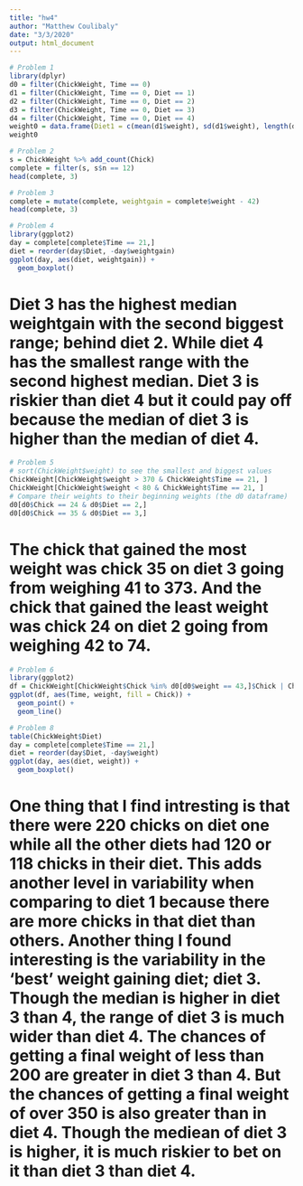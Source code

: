 ```yaml
---
title: "hw4"
author: "Matthew Coulibaly"
date: "3/3/2020"
output: html_document
---
```


```r
# Problem 1
library(dplyr)
d0 = filter(ChickWeight, Time == 0)
d1 = filter(ChickWeight, Time == 0, Diet == 1)
d2 = filter(ChickWeight, Time == 0, Diet == 2)
d3 = filter(ChickWeight, Time == 0, Diet == 3)
d4 = filter(ChickWeight, Time == 0, Diet == 4)
weight0 = data.frame(Diet1 = c(mean(d1$weight), sd(d1$weight), length(d1$Chick)), Diet2 = c(mean(d2$weight), sd(d2$weight), length(d2$Chick)), Diet3 = c(mean(d3$weight), sd(d3$weight), length(d3$Chick)), Diet4 = c(mean(d4$weight), sd(d4$weight), length(d4$Chick)), row.names = c('Mean Weight', 'Standard Deviation of Weight', 'Number of Chicks'))
weight0
```

```r
# Problem 2
s = ChickWeight %>% add_count(Chick)
complete = filter(s, s$n == 12)
head(complete, 3)
```

```r
# Problem 3
complete = mutate(complete, weightgain = complete$weight - 42)
head(complete, 3)
```

```r
# Problem 4
library(ggplot2)
day = complete[complete$Time == 21,]
diet = reorder(day$Diet, -day$weightgain)
ggplot(day, aes(diet, weightgain)) + 
  geom_boxplot()
```

# Diet 3 has the highest median weightgain with the second biggest range; behind diet 2. While diet 4 has the smallest range with the second highest median. Diet 3 is riskier than diet 4 but it could pay off because the median of diet 3 is higher than the median of diet 4.


```r
# Problem 5
# sort(ChickWeight$weight) to see the smallest and biggest values
ChickWeight[ChickWeight$weight > 370 & ChickWeight$Time == 21, ]
ChickWeight[ChickWeight$weight < 80 & ChickWeight$Time == 21, ]
# Compare their weights to their beginning weights (the d0 dataframe)
d0[d0$Chick == 24 & d0$Diet == 2,]
d0[d0$Chick == 35 & d0$Diet == 3,]
```

# The chick that gained the most weight was chick 35 on diet 3 going from weighing 41 to 373. And the chick that gained the least weight was chick 24 on diet 2 going from weighing 42 to 74.

```r
# Problem 6
library(ggplot2)
df = ChickWeight[ChickWeight$Chick %in% d0[d0$weight == 43,]$Chick | ChickWeight$Chick %in% d0[d0$weight == 39,]$Chick,]
ggplot(df, aes(Time, weight, fill = Chick)) +
  geom_point() +
  geom_line()
```

```r
# Problem 8
table(ChickWeight$Diet)
day = complete[complete$Time == 21,]
diet = reorder(day$Diet, -day$weight)
ggplot(day, aes(diet, weight)) + 
  geom_boxplot()
```

# One thing that I find intresting is that there were 220 chicks on diet one while all the other diets had 120 or 118 chicks in their diet. This adds another level in variability when comparing to diet 1 because there are more chicks in that diet than others. Another thing I found interesting is the variability in the 'best' weight gaining diet; diet 3. Though the median is higher in diet 3 than 4, the range of diet 3 is much wider than diet 4. The chances of getting a final weight of less than 200 are greater in diet 3 than 4. But the chances of getting a final weight of over 350 is also greater than in diet 4. Though the mediean of diet 3 is higher, it is much riskier to bet on it than diet 3 than diet 4.
